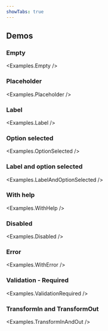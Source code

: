 ```yaml
---
showTabs: true
---
```



## Demos

### Empty

<Examples.Empty />

### Placeholder

<Examples.Placeholder />

### Label

<Examples.Label />

### Option selected

<Examples.OptionSelected />

### Label and option selected

<Examples.LabelAndOptionSelected />

### With help

<Examples.WithHelp />

### Disabled

<Examples.Disabled />

### Error

<Examples.WithError />

### Validation - Required

<Examples.ValidationRequired />

### TransformIn and TransformOut

<Examples.TransformInAndOut />
